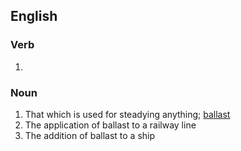 ==English==

===Verb===
{{head|en|verb form}}

# {{present participle of|en|ballast|nocat=1}}

===Noun===
{{en-noun}}

# That which is used for steadying anything; [[ballast]]
# The application of ballast to a railway line
# The addition of ballast to a ship